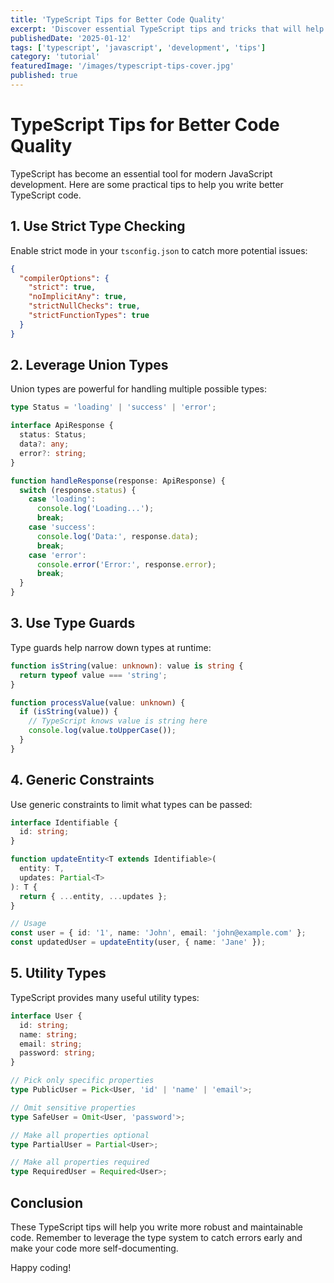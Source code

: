 ```yaml
---
title: 'TypeScript Tips for Better Code Quality'
excerpt: 'Discover essential TypeScript tips and tricks that will help you write more robust and maintainable code in your projects.'
publishedDate: '2025-01-12'
tags: ['typescript', 'javascript', 'development', 'tips']
category: 'tutorial'
featuredImage: '/images/typescript-tips-cover.jpg'
published: true
---
```


# TypeScript Tips for Better Code Quality

TypeScript has become an essential tool for modern JavaScript development. Here are some practical tips to help you write better TypeScript code.

## 1. Use Strict Type Checking

Enable strict mode in your `tsconfig.json` to catch more potential issues:

```json
{
  "compilerOptions": {
    "strict": true,
    "noImplicitAny": true,
    "strictNullChecks": true,
    "strictFunctionTypes": true
  }
}
```

## 2. Leverage Union Types

Union types are powerful for handling multiple possible types:

```typescript
type Status = 'loading' | 'success' | 'error';

interface ApiResponse {
  status: Status;
  data?: any;
  error?: string;
}

function handleResponse(response: ApiResponse) {
  switch (response.status) {
    case 'loading':
      console.log('Loading...');
      break;
    case 'success':
      console.log('Data:', response.data);
      break;
    case 'error':
      console.error('Error:', response.error);
      break;
  }
}
```

## 3. Use Type Guards

Type guards help narrow down types at runtime:

```typescript
function isString(value: unknown): value is string {
  return typeof value === 'string';
}

function processValue(value: unknown) {
  if (isString(value)) {
    // TypeScript knows value is string here
    console.log(value.toUpperCase());
  }
}
```

## 4. Generic Constraints

Use generic constraints to limit what types can be passed:

```typescript
interface Identifiable {
  id: string;
}

function updateEntity<T extends Identifiable>(
  entity: T,
  updates: Partial<T>
): T {
  return { ...entity, ...updates };
}

// Usage
const user = { id: '1', name: 'John', email: 'john@example.com' };
const updatedUser = updateEntity(user, { name: 'Jane' });
```

## 5. Utility Types

TypeScript provides many useful utility types:

```typescript
interface User {
  id: string;
  name: string;
  email: string;
  password: string;
}

// Pick only specific properties
type PublicUser = Pick<User, 'id' | 'name' | 'email'>;

// Omit sensitive properties
type SafeUser = Omit<User, 'password'>;

// Make all properties optional
type PartialUser = Partial<User>;

// Make all properties required
type RequiredUser = Required<User>;
```

## Conclusion

These TypeScript tips will help you write more robust and maintainable code. Remember to leverage the type system to catch errors early and make your code more self-documenting.

Happy coding!
